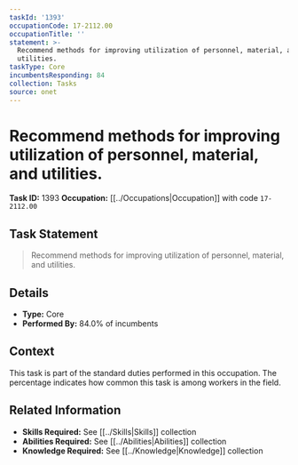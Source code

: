 ```yaml
---
taskId: '1393'
occupationCode: 17-2112.00
occupationTitle: ''
statement: >-
  Recommend methods for improving utilization of personnel, material, and
  utilities.
taskType: Core
incumbentsResponding: 84
collection: Tasks
source: onet
---
```

# Recommend methods for improving utilization of personnel, material, and utilities.

**Task ID:** 1393
**Occupation:** [[../Occupations|Occupation]] with code `17-2112.00`

## Task Statement

> Recommend methods for improving utilization of personnel, material, and utilities.

## Details

- **Type:** Core
- **Performed By:** 84.0% of incumbents

## Context

This task is part of the standard duties performed in this occupation. The percentage indicates how common this task is among workers in the field.

## Related Information

- **Skills Required:** See [[../Skills|Skills]] collection
- **Abilities Required:** See [[../Abilities|Abilities]] collection
- **Knowledge Required:** See [[../Knowledge|Knowledge]] collection
